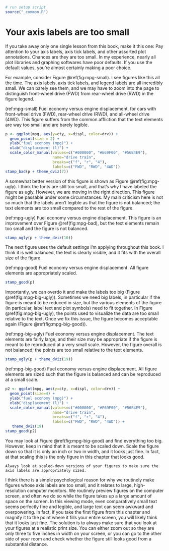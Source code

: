 ```r
# run setup script
source("_common.R")
```

# Your axis labels are too small {#small-axis-labels}

If you take away only one single lesson from this book, make it this one: Pay attention to your axis labels, axis tick labels, and other assorted plot annotations. Chances are they are too small. In my experience, nearly all plot libraries and graphing softwares have poor defaults. If you use the default values, you're almost certainly making a poor choice.

For example, consider Figure \@ref(fig:mpg-small). I see figures like this all the time. The axis labels, axis tick labels, and legend labels are all incredibly small. We can barely see them, and we may have to zoom into the page to distinguish front-wheel drive (FWD) from rear-wheel drive (RWD) in the figure legend.

(ref:mpg-small) Fuel economy versus engine displacement, for cars with front-wheel drive (FWD), rear-wheel drive (RWD), and all-wheel drive (4WD). This figure suffers from the common affliction that the text elements are way too small and are barely legible.

```r
p <- ggplot(mpg, aes(y=cty, x=displ, color=drv)) +
  geom_point(size = 2) + 
  ylab("fuel economy (mpg)") +
  xlab("displacement (l)") +
  scale_color_manual(values=c("#000000", "#E69F00", "#56B4E9"), 
                     name="drive train",
                     breaks=c("f", "r", "4"),
                     labels=c("FWD", "RWD", "4WD"))
stamp_bad(p + theme_dviz(7))
```

A somewhat better version of this figure is shown as Figure \@ref(fig:mpg-ugly). I think the fonts are still too small, and that's why I have labeled the figure as ugly. However, we are moving in the right direction. This figure might be passable under some circumstances. My main criticism here is not so much that the labels aren't legible as that the figure is not balanced; the text elements are too small compared to the rest of the figure.

(ref:mpg-ugly) Fuel economy versus engine displacement. This figure is an improvement over Figure \@ref(fig:mpg-bad), but the text elements remain too small and the figure is not balanced.

```r
stamp_ugly(p + theme_dviz(10))
```


The next figure uses the default settings I'm applying throughout this book. I think it is well balanced, the text is clearly visible, and it fits with the overall size of the figure. 

(ref:mpg-good) Fuel economy versus engine displacement. All figure elements are appropriately scaled.

```r
stamp_good(p)
```

Importantly, we can overdo it and make the labels too big (Figure \@ref(fig:mpg-big-ugly)). Sometimes we need big labels, in particular if the figure is meant to be reduced in size, but the various elements of the figure (in particular, label text and plot symbols) need to fit together. In Figure \@ref(fig:mpg-big-ugly), the points used to visualize the data are too small relative to the text.  Once we fix this issue, the figure becomes acceptable again (Figure \@ref(fig:mpg-big-good)).

(ref:mpg-big-ugly) Fuel economy versus engine displacement. The text elements are fairly large, and their size may be appropriate if the figure is meant to be reproduced at a very small scale. However, the figure overall is not balanced; the points are too small relative to the text elements.

```r
stamp_ugly(p + theme_dviz(19))
```


(ref:mpg-big-good) Fuel economy versus engine displacement. All figure elements are sized such that the figure is balanced and can be reproduced at a small scale.

```r
p2 <- ggplot(mpg, aes(y=cty, x=displ, color=drv)) +
  geom_point(size=4) + 
  ylab("fuel economy (mpg)") +
  xlab("displacement (l)") +
  scale_color_manual(values=c("#000000", "#E69F00", "#56B4E9"), 
                     name="drive train",
                     breaks=c("f", "r", "4"),
                     labels=c("FWD", "RWD", "4WD")) +
   theme_dviz(19)
stamp_good(p2)
```

You may look at Figure \@ref(fig:mpg-big-good) and find everything too big. However, keep in mind that it is meant to be scaled down. Scale the figure down so that it is only an inch or two in width, and it looks just fine. In fact, at that scaling this is the only figure in this chapter that looks good.

```block
Always look at scaled-down versions of your figures to make sure the axis labels are appropriately sized.
```

I think there is a simple psychological reason for why we routinely make figures whose axis labels are too small, and it relates to large, high-resolution computer monitors. We routinely preview figures on the computer screen, and often we do so while the figure takes up a large amount of space on the screen. In this viewing mode, even comparatively small text seems perfectly fine and legible, and large text can seem awkward and overpowering. In fact, if you take the first figure from this chapter and magnify it to the point where it fills your entire screen, you will likely think that it looks just fine. The solution is to always make sure that you look at your figures at a realistic print size. You can either zoom out so they are only three to five inches in width on your screen, or you can go to the other side of your room and check whether the figure still looks good from a substantial distance.
